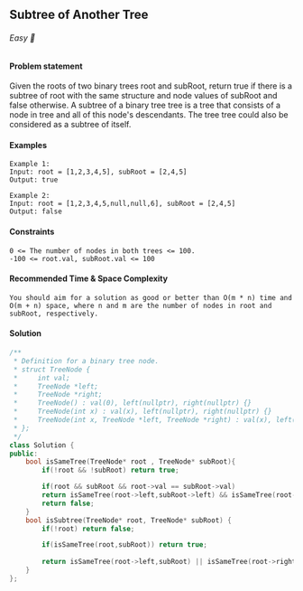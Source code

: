 ## Subtree of Another Tree

###### Easy 🤔

#### Problem statement

Given the roots of two binary trees root and subRoot, return true if there is a subtree of root with the same structure and node values of subRoot and false otherwise.
A subtree of a binary tree tree is a tree that consists of a node in tree and all of this node's descendants. The tree tree could also be considered as a subtree of itself.

#### Examples
```
Example 1:
Input: root = [1,2,3,4,5], subRoot = [2,4,5]
Output: true
```
```
Example 2:
Input: root = [1,2,3,4,5,null,null,6], subRoot = [2,4,5]
Output: false
```
#### Constraints
```
0 <= The number of nodes in both trees <= 100.
-100 <= root.val, subRoot.val <= 100
```

#### Recommended Time & Space Complexity
```
You should aim for a solution as good or better than O(m * n) time and O(m + n) space, where n and m are the number of nodes in root and subRoot, respectively.
```


#### Solution
```cpp
/**
 * Definition for a binary tree node.
 * struct TreeNode {
 *     int val;
 *     TreeNode *left;
 *     TreeNode *right;
 *     TreeNode() : val(0), left(nullptr), right(nullptr) {}
 *     TreeNode(int x) : val(x), left(nullptr), right(nullptr) {}
 *     TreeNode(int x, TreeNode *left, TreeNode *right) : val(x), left(left), right(right) {}
 * };
 */
class Solution {
public:
    bool isSameTree(TreeNode* root , TreeNode* subRoot){
        if(!root && !subRoot) return true;

        if(root && subRoot && root->val == subRoot->val)
        return isSameTree(root->left,subRoot->left) && isSameTree(root->right,subRoot->right);
        return false;
    }
    bool isSubtree(TreeNode* root, TreeNode* subRoot) {
        if(!root) return false;

        if(isSameTree(root,subRoot)) return true;
        
        return isSameTree(root->left,subRoot) || isSameTree(root->right,subRoot);
    }
};
```